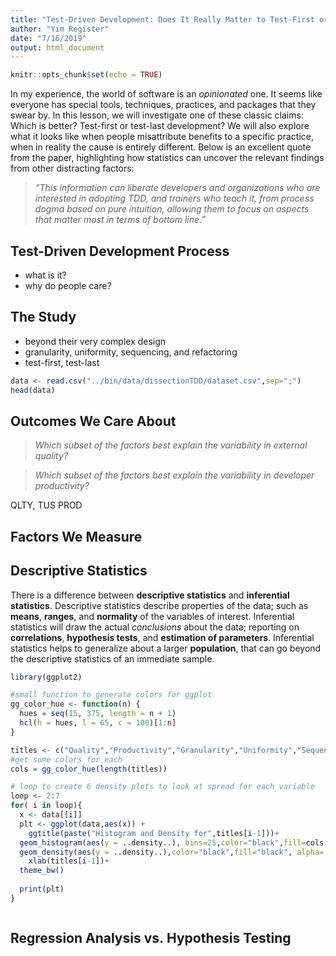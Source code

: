 ---
title: "Test-Driven Development: Does It Really Matter to Test-First or to Test-Last?"
author: "Yim Register"
date: "7/16/2019"
output: html_document
---

```{r setup, include=FALSE}
knitr::opts_chunk$set(echo = TRUE)
```


In my experience, the world of software is an *opinionated* one. It seems like everyone has special tools, techniques, practices, and packages that they swear by. In this lesson, we will investigate one of these classic claims: Which is better? Test-first or test-last development? We will also explore what it looks like when people misattribute benefits to a specific practice, when in reality the cause is entirely different. Below is an excellent quote from the paper, highlighting how statistics can uncover the relevant findings from other distracting factors:

> *"This information can liberate developers and organizations
who are interested in adopting TDD, and trainers who
teach it, from process dogma based on pure intuition,
allowing them to focus on aspects that matter most in
terms of bottom line."*

## Test-Driven Development Process
- what is it?
- why do people care?

## The Study
- beyond their very complex design
- granularity, uniformity, sequencing, and refactoring
- test-first, test-last
```{r}
data <- read.csv("../bin/data/dissectionTDD/dataset.csv",sep=";")
head(data)
```

## Outcomes We Care About

> *Which subset of the factors best explain
the variability in external quality?*

> *Which subset of the factors best explain
the variability in developer productivity?*

QLTY, TUS
PROD


## Factors We Measure



## Descriptive Statistics
There is a difference between **descriptive statistics** and **inferential statistics**. Descriptive statistics describe properties of the data; such as **means**, **ranges**, and **normality** of the variables of interest. Inferential statistics will draw the actual *conclusions* about the data; reporting on **correlations**, **hypothesis tests**, and **estimation of parameters**. Inferential statistics helps to generalize about a larger **population**, that can go beyond the descriptive statistics of an immediate sample.

```{r}
library(ggplot2)

#small function to generate colors for ggplot
gg_color_hue <- function(n) {
  hues = seq(15, 375, length = n + 1)
  hcl(h = hues, l = 65, c = 100)[1:n]
}

titles <- c("Quality","Productivity","Granularity","Uniformity","Sequencing","Refactoring")
#get some colors for each
cols = gg_color_hue(length(titles))

# loop to create 6 density plots to look at spread for each variable
loop <- 2:7
for( i in loop){
  x <- data[[i]]
  plt <- ggplot(data,aes(x)) + 
    ggtitle(paste("Histogram and Density for",titles[i-1]))+
  geom_histogram(aes(y = ..density..), bins=25,color="black",fill=cols[i-1])+
  geom_density(aes(y = ..density..),color="black",fill="black", alpha=.2,stat = 'density')+
    xlab(titles[i-1])+
  theme_bw()
  
  print(plt)
}



```

## Regression Analysis vs. Hypothesis Testing
